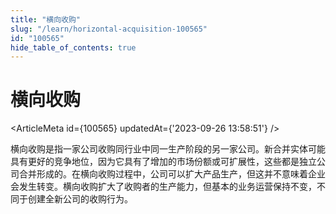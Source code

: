 ```yaml
---
title: "横向收购"
slug: "/learn/horizontal-acquisition-100565"
id: "100565"
hide_table_of_contents: true
---
```



# 横向收购

<ArticleMeta id={100565} updatedAt={'2023-09-26 13:58:51'} />
<div className='border-solid border-b border-t-0 my-4 border-[var(--ifm-color-gray-300)]' />

横向收购是指一家公司收购同行业中同一生产阶段的另一家公司。新合并实体可能具有更好的竞争地位，因为它具有了增加的市场份额或可扩展性，这些都是独立公司合并形成的。在横向收购过程中，公司可以扩大产品生产，但这并不意味着企业会发生转变。横向收购扩大了收购者的生产能力，但基本的业务运营保持不变，不同于创建全新公司的收购行为。
